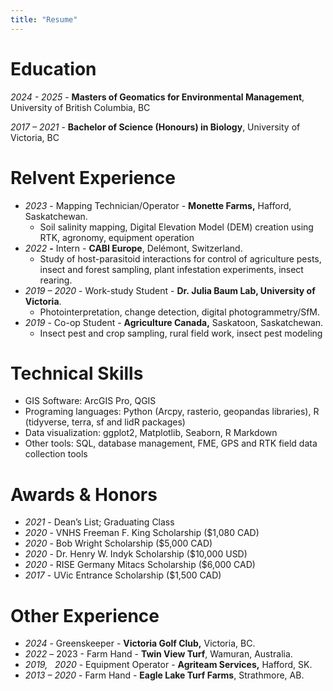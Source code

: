 ```yaml
---
title: "Resume"
---
```


# Education

*2024 - 2025* - **Masters of Geomatics for Environmental Management**, University of British Columbia, BC

*2017 – 2021* - **Bachelor of Science (Honours) in Biology**, University of Victoria, BC

# Relvent Experience

-   *2023* - Mapping Technician/Operator - **Monette Farms,** Hafford, Saskatchewan.
    -   Soil salinity mapping, Digital Elevation Model (DEM) creation using RTK, agronomy, equipment operation
-   *2022* **-** Intern - **CABI Europe**, Delémont, Switzerland.
    -   Study of host-parasitoid interactions for control of agriculture pests, insect and forest sampling, plant infestation experiments, insect rearing.
-   *2019 – 2020* - Work-study Student - **Dr. Julia Baum Lab, University of Victoria**.
    -   Photointerpretation, change detection, digital photogrammetry/SfM.
-   *2019* - Co-op Student - **Agriculture Canada,** Saskatoon, Saskatchewan.
    -   Insect pest and crop sampling, rural field work, insect pest modeling

# Technical Skills

-   GIS Software: ArcGIS Pro, QGIS
-   Programing languages: Python (Arcpy, rasterio, geopandas libraries), R (tidyverse, terra, sf and lidR packages)
-   Data visualization: ggplot2, Matplotlib, Seaborn, R Markdown
-   Other tools: SQL, database management, FME, GPS and RTK field data collection tools

# Awards & Honors

-   *2021* - Dean’s List; Graduating Class
-   *2020* - VNHS Freeman F. King Scholarship (\$1,080 CAD)
-   *2020* - Bob Wright Scholarship (\$5,000 CAD)
-   *2020* - Dr. Henry W. Indyk Scholarship (\$10,000 USD)
-   *2020* - RISE Germany Mitacs Scholarship (\$6,000 CAD)
-   *2017* - UVic Entrance Scholarship (\$1,500 CAD)

# Other Experience

-   *2024* - Greenskeeper - **Victoria Golf Club,** Victoria, BC.
-   *2022* – 2023  - Farm Hand - **Twin View Turf**, Wamuran, Australia.
-   *2019,   2020*  - Equipment Operator - **Agriteam Services,** Hafford, SK.
-   *2013 – 2020*  - Farm Hand - **Eagle Lake Turf Farms**, Strathmore, AB.

# 
